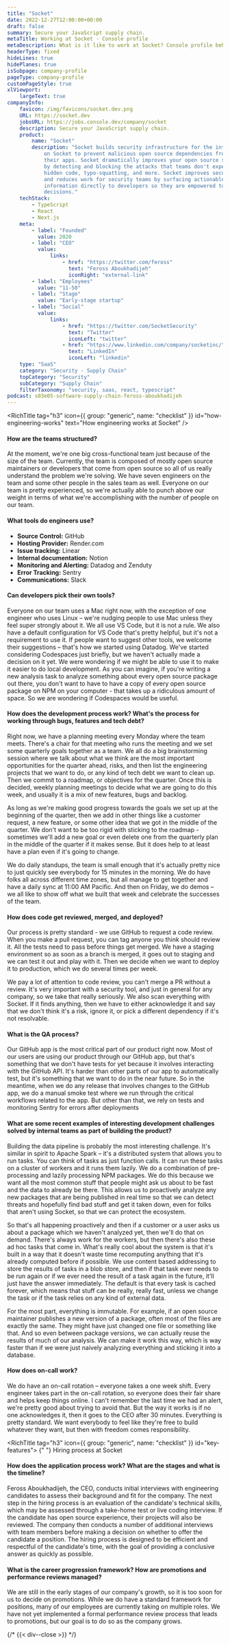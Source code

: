 ```yaml
---
title: "Socket"
date: 2022-12-27T12:00:00+00:00
draft: false
summary: Secure your JavaScript supply chain.
metaTitle: Working at Socket - Console profile
metaDescription: What is it like to work at Socket? Console profile behind the scenes at Socket - secure your JavaScript supply chain.
headerType: fixed
hideLines: true
hidePlanes: true
isSubpage: company-profile
pageType: company-profile
customPageStyle: true
xlViewport:
    largeText: true
companyInfo:
    favicon: /img/favicons/socket.dev.png
    URL: https://socket.dev
    jobsURL: https://jobs.console.dev/company/socket
    description: Secure your JavaScript supply chain.
    product:
        name: "Socket"
        description: "Socket builds security infrastructure for the internet. Developers depend
            on Socket to prevent malicious open source dependencies from infiltrating
            their apps. Socket dramatically improves your open source security posture
            by detecting and blocking the attacks that teams don't expect – malware,
            hidden code, typo-squatting, and more. Socket improves security outcomes
            and reduces work for security teams by surfacing actionable security
            information directly to developers so they are empowered to make better
            decisions."
    techStack:
        - TypeScript
        - React
        - Next.js
    meta:
        - label: "Founded"
          value: 2020
        - label: "CEO"
          value:
              links:
                  - href: "https://twitter.com/feross"
                    text: "Feross Aboukhadijeh"
                    iconRight: "external-link"
        - label: "Employees"
          value: "11-50"
        - label: "Stage"
          value: "Early-stage startup"
        - label: "Social"
          value:
              links:
                  - href: "https://twitter.com/SocketSecurity"
                    text: "Twitter"
                    iconLeft: "twitter"
                  - href: "https://www.linkedin.com/company/socketinc/"
                    text: "LinkedIn"
                    iconLeft: "linkedin"
    type: "SaaS"
    category: "Security - Supply Chain"
    topCategory: "Security"
    subCategory: "Supply Chain"
    filterTaxonomy: "security, saas, react, typescript"
podcast: s03e05-software-supply-chain-feross-aboukhadijeh
---
```


<span id="wrapper-1" className="nav-anchor" anchor-name="how-engineering-works"></span>

<RichTitle tag="h3" icon={{ group: "generic", name: "checklist" }} id="how-engineering-works" text="How engineering works at Socket" />

#### How are the teams structured?

At the moment, we're one big cross-functional team just because of the size of
the team. Currently, the team is composed of mostly open source maintainers or
developers that come from open source so all of us really understand the problem
we're solving. We have seven engineers on the team and some other people in the
sales team as well. Everyone on our team is pretty experienced, so we're
actually able to punch above our weight in terms of what we're accomplishing
with the number of people on our team.

#### What tools do engineers use?

-   **Source Control:** GitHub
-   **Hosting Provider:** Render.com
-   **Issue tracking:** Linear
-   **Internal documentation:** Notion
-   **Monitoring and Alerting:** Datadog and Zenduty
-   **Error Tracking:** Sentry
-   **Communications:** Slack

#### Can developers pick their own tools?

Everyone on our team uses a Mac right now, with the exception of one engineer
who uses Linux – we're nudging people to use Mac unless they feel super strongly
about it. We all use VS Code, but it is not a rule. We also have a default
configuration for VS Code that's pretty helpful, but it's not a requirement to
use it. If people want to suggest other tools, we welcome their suggestions –
that's how we started using Datadog. We've started considering Codespaces just
briefly, but we haven't actually made a decision on it yet. We were wondering if
we might be able to use it to make it easier to do local development. As you can
imagine, if you're writing a new analysis task to analyze something about every
open source package out there, you don't want to have to have a copy of every
open source package on NPM on your computer - that takes up a ridiculous amount
of space. So we are wondering if Codespaces would be useful.

#### How does the development process work? What's the process for working through bugs, features and tech debt?

Right now, we have a planning meeting every Monday where the team meets. There's
a chair for that meeting who runs the meeting and we set some quarterly goals
together as a team. We all do a big brainstorming session where we talk about
what we think are the most important opportunities for the quarter ahead, risks,
and then list the engineering projects that we want to do, or any kind of tech
debt we want to clean up. Then we commit to a roadmap, or objectives for the
quarter. Once this is decided, weekly planning meetings to decide what we are
going to do this week, and usually it is a mix of new features, bugs and
backlog.

As long as we're making good progress towards the goals we set up at the
beginning of the quarter, then we add in other things like a customer request, a
new feature, or some other idea that we got in the middle of the quarter. We
don't want to be too rigid with sticking to the roadmap - sometimes we'll add a
new goal or even delete one from the quarterly plan in the middle of the quarter
if it makes sense. But it does help to at least have a plan even if it's going
to change.

We do daily standups, the team is small enough that it's actually pretty nice to
just quickly see everybody for 15 minutes in the morning. We do have folks all
across different time zones, but all manage to get together and have a daily
sync at 11:00 AM Pacific. And then on Friday, we do demos – we all like to show
off what we built that week and celebrate the successes of the team.

#### How does code get reviewed, merged, and deployed?

Our process is pretty standard - we use GitHub to request a code review. When
you make a pull request, you can tag anyone you think should review it. All the
tests need to pass before things get merged. We have a staging environment so as
soon as a branch is merged, it goes out to staging and we can test it out and
play with it. Then we decide when we want to deploy it to production, which we
do several times per week.

We pay a lot of attention to code review, you can't merge a PR without a review.
It's very important with a security tool, and just in general for any company,
so we take that really seriously. We also scan everything with Socket. If it
finds anything, then we have to either acknowledge it and say that we don't
think it's a risk, ignore it, or pick a different dependency if it's not
resolvable.

#### What is the QA process?

Our GitHub app is the most critical part of our product right now. Most of our
users are using our product through our GitHub app, but that's something that we
don't have tests for yet because it involves interacting with the GitHub API.
It's harder than other parts of our app to automatically test, but it's
something that we want to do in the near future. So in the meantime, when we do
any release that involves changes to the GitHub app, we do a manual smoke test
where we run through the critical workflows related to the app. But other than
that, we rely on tests and monitoring Sentry for errors after deployments

#### What are some recent examples of interesting development challenges solved by internal teams as part of building the product?

Building the data pipeline is probably the most interesting challenge. It's
similar in spirit to Apache Spark – it's a distributed system that allows you to
run tasks. You can think of tasks as just function calls. It can run these tasks
on a cluster of workers and it runs them lazily. We do a combination of
pre-processing and lazily processing NPM packages. We do this because we want
all the most common stuff that people might ask us about to be fast and the data
to already be there. This allows us to proactively analyze any new packages that
are being published in real time so that we can detect threats and hopefully
find bad stuff and get it taken down, even for folks that aren't using Socket,
so that we can protect the ecosystem.

So that's all happening proactively and then if a customer or a user asks us
about a package which we haven't analyzed yet, then we'll do that on demand.
There's always work for the workers, but then there's also these ad hoc tasks
that come in. What's really cool about the system is that it's built in a way
that it doesn't waste time recomputing anything that it's already computed
before if possible. We use content based addressing to store the results of
tasks in a blob store, and then if that task ever needs to be run again or if we
ever need the result of a task again in the future, it'll just have the answer
immediately. The default is that every task is cached forever, which means that
stuff can be really, really fast, unless we change the task or if the task
relies on any kind of external data.

For the most part, everything is immutable. For example, if an open source
maintainer publishes a new version of a package, often most of the files are
exactly the same. They might have just changed one file or something like that.
And so even between package versions, we can actually reuse the results of much
of our analysis. We can make it work this way, which is way faster than if we
were just naively analyzing everything and sticking it into a database.

#### How does on-call work?

We do have an on-call rotation – everyone takes a one week shift. Every engineer
takes part in the on-call rotation, so everyone does their fair share and helps
keep things online. I can't remember the last time we had an alert, we're pretty
good about trying to avoid that. But the way it works is if no one acknowledges
it, then it goes to the CEO after 30 minutes. Everything is pretty standard. We
want everybody to feel like they're free to build whatever they want, but then
with freedom comes responsibility.

<span id="wrapper-2" className="nav-anchor" anchor-name="hiring-process"></span>

<RichTitle tag="h3" icon={{ group: "generic", name: "checklist" }} id="key-features">
    {" "}
    Hiring process at Socket
</RichTitle>

#### How does the application process work? What are the stages and what is the timeline?

Feross Aboukhadijeh, the CEO, conducts initial interviews with engineering
candidates to assess their background and fit for the company. The next step in
the hiring process is an evaluation of the candidate's technical skills, which
may be assessed through a take-home test or live coding interview. If the
candidate has open source experience, their projects will also be reviewed. The
company then conducts a number of additional interviews with team members before
making a decision on whether to offer the candidate a position. The hiring
process is designed to be efficient and respectful of the candidate's time, with
the goal of providing a conclusive answer as quickly as possible.

#### What is the career progression framework? How are promotions and performance reviews managed?

We are still in the early stages of our company's growth, so it is too soon for
us to decide on promotions. While we do have a standard framework for positions,
many of our employees are currently taking on multiple roles. We have not yet
implemented a formal performance review process that leads to promotions, but
our goal is to do so as the company grows.

{/* {{< div--close >}} */}
